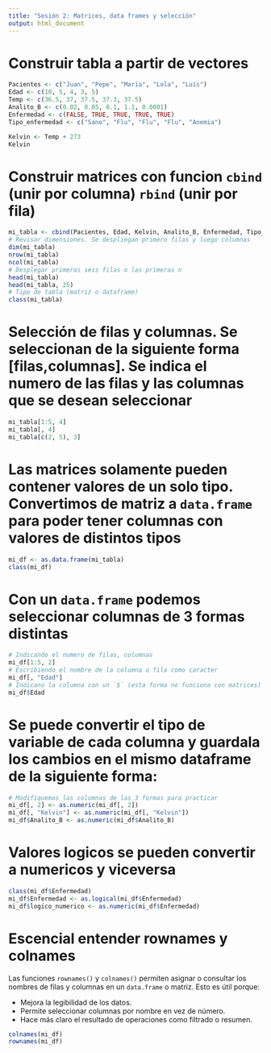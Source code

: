 ---
title: "Sesión 2: Matrices, data frames y selección"
output: html_document
---

# Construir tabla a partir de vectores

```r
Pacientes <- c("Juan", "Pepe", "Maria", "Lola", "Luis")
Edad <- c(10, 5, 4, 3, 5)
Temp <- c(36.5, 37, 37.5, 37.3, 37.5)
Analito_B <- c(0.02, 0.05, 0.1, 1.1, 0.0001)
Enfermedad <- c(FALSE, TRUE, TRUE, TRUE, TRUE)
Tipo_enfermedad <- c("Sano", "Flu", "Flu", "Flu", "Anemia")

Kelvin <- Temp + 273
Kelvin
```

# Construir matrices con funcion `cbind` (unir por columna) `rbind` (unir por fila)

```r
mi_tabla <- cbind(Pacientes, Edad, Kelvin, Analito_B, Enfermedad, Tipo_enfermedad)
# Revisar dimensiones. Se despliegan primero filas y luego columnas
dim(mi_tabla)
nrow(mi_tabla)
ncol(mi_tabla)
# Desplegar primeras seis filas o las primeras n
head(mi_tabla)
head(mi_tabla, 25)
# Tipo de tabla (matriz o dataframe)
class(mi_tabla)
```

# Selección de filas y columnas. Se seleccionan de la siguiente forma [filas,columnas]. Se indica el numero de las filas y las columnas que se desean seleccionar


```r
mi_tabla[1:5, 4]
mi_tabla[, 4]
mi_tabla[c(2, 5), 3]
```

# Las matrices solamente pueden contener valores de un solo tipo. Convertimos de matriz a `data.frame` para poder tener columnas con valores de distintos tipos

```r
mi_df <- as.data.frame(mi_tabla)
class(mi_df)
```

# Con un `data.frame` podemos seleccionar columnas de 3 formas distintas

```r
# Indicando el numero de filas, columnas
mi_df[1:5, 2]
# Escribiendo el nombre de la columna o fila como caracter 
mi_df[, "Edad"]
# Indicano la columna con un `$` (esta forma no funciona con matrices)
mi_df$Edad
```

# Se puede convertir el tipo de variable de cada columna y guardala los cambios en el mismo dataframe de la siguiente forma:

```r
# Modifiquemos las columnas de las 3 formas para practicar
mi_df[, 2] <- as.numeric(mi_df[, 2])
mi_df[, "Kelvin"] <- as.numeric(mi_df[, "Kelvin"])
mi_df$Analito_B <- as.numeric(mi_df$Analito_B)
```

# Valores logicos se pueden convertir a numericos y viceversa 

```r
class(mi_df$Enfermedad)
mi_df$Enfermedad <- as.logical(mi_df$Enfermedad)
mi_df$logico_numerico <- as.numeric(mi_df$Enfermedad)
```

# Escencial entender rownames y colnames 

Las funciones `rownames()` y `colnames()` permiten asignar o consultar los nombres de filas y columnas en un `data.frame` o matriz. Esto es útil porque:

- Mejora la legibilidad de los datos.
- Permite seleccionar columnas por nombre en vez de número.
- Hace más claro el resultado de operaciones como filtrado o resumen.

```r
colnames(mi_df)
rownames(mi_df)
```
